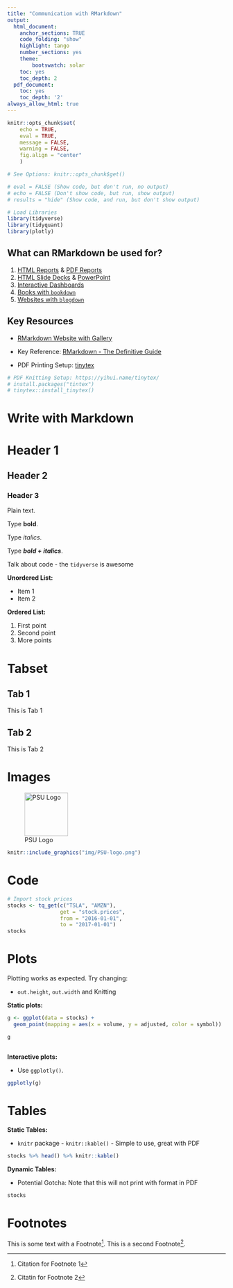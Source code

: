 ```yaml
---
title: "Communication with RMarkdown"
output:
  html_document: 
    anchor_sections: TRUE
    code_folding: "show"
    highlight: tango
    number_sections: yes
    theme: 
        bootswatch: solar
    toc: yes
    toc_depth: 2
  pdf_document:
    toc: yes
    toc_depth: '2'
always_allow_html: true
---
```


```r
knitr::opts_chunk$set(
    echo = TRUE,
    eval = TRUE,
    message = FALSE,
    warning = FALSE,
    fig.align = "center"
    )

# See Options: knitr::opts_chunk$get()
```

```r

# eval = FALSE (Show code, but don't run, no output)
# echo = FALSE (Don't show code, but run, show output)
# results = "hide" (Show code, and run, but don't show output)

# Load Libraries
library(tidyverse)
library(tidyquant)
library(plotly)
```


## What can RMarkdown be used for?

1.  [HTML Reports](https://bookdown.org/yihui/rmarkdown/html-document.html) & [PDF Reports](https://bookdown.org/yihui/rmarkdown/pdf-document.html)
2.  [HTML Slide Decks](https://bookdown.org/yihui/rmarkdown/ioslides-presentation.html) & [PowerPoint](https://bookdown.org/yihui/rmarkdown/powerpoint-presentation.html)
3.  [Interactive Dashboards](https://rmarkdown.rstudio.com/flexdashboard/index.html)
4.  [Books with `bookdown`](https://bookdown.org/)
5.  [Websites with `blogdown`](https://bookdown.org/yihui/blogdown/)

## Key Resources

-   [RMarkdown Website with Gallery](https://rmarkdown.rstudio.com/index.html)

-   Key Reference: [RMarkdown - The Definitive Guide](https://bookdown.org/yihui/rmarkdown/)

-   PDF Printing Setup: [tinytex](https://yihui.name/tinytex/)

```r
# PDF Knitting Setup: https://yihui.name/tinytex/ 
# install.packages("tintex")
# tinytex::install_tinytex()
```

# Write with Markdown

# Header 1

## Header 2

### Header 3


Plain text.

Type **bold**.

Type *italics*.

Type ***bold + italics***.

Talk about code - the `tidyverse` is awesome

**Unordered List:**

-   Item 1
-   Item 2

**Ordered List:**

1.  First point
2.  Second point
3.  More points

# Tabset {.tabset .tabset-fade .tabset-pills}

## Tab 1

This is Tab 1

## Tab 2

This is Tab 2

# Images

![PSU Logo](img/PSU-logo.png){width="100px"}
   

```r
knitr::include_graphics("img/PSU-logo.png")
```

# Code

```r
# Import stock prices
stocks <- tq_get(c("TSLA", "AMZN"),
                 get = "stock.prices",
                 from = "2016-01-01",
                 to = "2017-01-01")
stocks
```



# Plots

Plotting works as expected. Try changing:

-   `out.height`, `out.width` and Knitting

**Static plots:**

```r
g <- ggplot(data = stocks) + 
  geom_point(mapping = aes(x = volume, y = adjusted, color = symbol))

g
  
```

**Interactive plots:**

-   Use `ggplotly()`.

```r
ggplotly(g)
```

# Tables

**Static Tables:**

-   `knitr` package - `knitr::kable()` - Simple to use, great with PDF

```r
stocks %>% head() %>% knitr::kable()
```

**Dynamic Tables:**

-   Potential Gotcha: Note that this will not print with format in PDF

```r
stocks 
```

# Footnotes

This is some text with a Footnote[^1]. This is a second Footnote[^2].

[^1]: Citation for Footnote 1

[^2]: Citatin for Footnote 2
